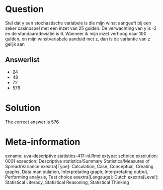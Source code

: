 Question
========

Stel dat y een stochastische variabele is die mijn winst aangeeft bij een zeker casinospel met een inzet van 25 gulden. De verwachting van y is -2 en de standaarddeviatie is 6. Wanneer ik mijn inzet verhoog naar 100 gulden, en mijn winstvariabele aanduid met z, dan is de variantie van z gelijk aan 

Answerlist
----------
* 24
* 48
* 72
* 576

Solution
========

The correct answer is  576 

Meta-information
================
exname: uva-descriptive statistics-417-nl.Rmd 
extype: schoice 
exsolution: 0001 
exsection: Descriptive statistics/Summary Statistics/Measures of Spread/Variance
exextra[Type]: Calculation, Case, Conceptual, Creating graphs, Data manipulation, Interpretating graph, Interpretating output, Performing analysis, Test choice 
exextra[Langauge]: Dutch 
exextra[Level]: Statistical Literacy, Statistical Reasoning, Statistical Thinking 
